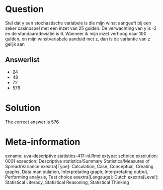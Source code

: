 Question
========

Stel dat y een stochastische variabele is die mijn winst aangeeft bij een zeker casinospel met een inzet van 25 gulden. De verwachting van y is -2 en de standaarddeviatie is 6. Wanneer ik mijn inzet verhoog naar 100 gulden, en mijn winstvariabele aanduid met z, dan is de variantie van z gelijk aan 

Answerlist
----------
* 24
* 48
* 72
* 576

Solution
========

The correct answer is  576 

Meta-information
================
exname: uva-descriptive statistics-417-nl.Rmd 
extype: schoice 
exsolution: 0001 
exsection: Descriptive statistics/Summary Statistics/Measures of Spread/Variance
exextra[Type]: Calculation, Case, Conceptual, Creating graphs, Data manipulation, Interpretating graph, Interpretating output, Performing analysis, Test choice 
exextra[Langauge]: Dutch 
exextra[Level]: Statistical Literacy, Statistical Reasoning, Statistical Thinking 
